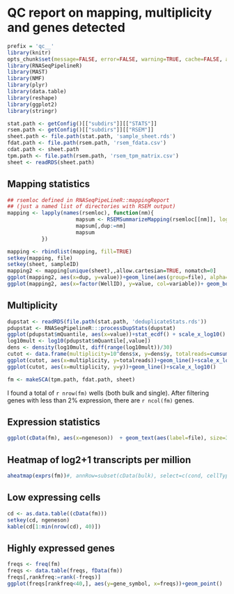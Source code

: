 # QC report on mapping, multiplicity and genes detected
```r
prefix = 'qc__'
library(knitr)
opts_chunk$set(message=FALSE, error=FALSE, warning=TRUE, cache=FALSE, auto.dep=TRUE, echo=FALSE, results='hide', fig.path=paste0('figure/', prefix), cache.path=paste0('cache/', prefix))
library(RNASeqPipelineR)
library(MAST)
library(NMF)
library(plyr)
library(data.table)
library(reshape)
library(ggplot2)
library(stringr)

stat.path <- getConfig()[["subdirs"]][["STATS"]]
rsem.path <- getConfig()[["subdirs"]][["RSEM"]]
sheet.path <- file.path(stat.path, 'sample_sheet.rds')
fdat.path <- file.path(rsem.path, 'rsem_fdata.csv')
cdat.path <- sheet.path
tpm.path <- file.path(rsem.path, 'rsem_tpm_matrix.csv')
sheet <- readRDS(sheet.path)

```


## Mapping statistics
```r
## rsemloc defined in RNASeqPipeLineR::mappingReport
## (just a named list of directories with RSEM output)
mapping <- lapply(names(rsemloc), function(nm){
                      mapsum <- RSEMSummarizeMapping(rsemloc[[nm]], log=TRUE, plot=FALSE)
                      mapsum[,dup:=nm]
                      mapsum
           })

mapping <- rbindlist(mapping, fill=TRUE)
setkey(mapping, file)
setkey(sheet, sampleID)
mapping2 <- mapping[unique(sheet),,allow.cartesian=TRUE, nomatch=0]
ggplot(mapping2, aes(x=dup, y=value))+geom_line(aes(group=file), alpha=.2)+ geom_boxplot()+facet_grid(samplePrefix~variable, scale='free_y') + ylab('log10(reads)')+theme_bw()
ggplot(mapping2, aes(x=factor(WellID), y=value, col=variable))+ geom_boxplot()+facet_wrap(~samplePrefix, scale='free_y') + ylab('log10(reads)')+theme_bw()

```

## Multiplicity
```r
dupstat <- readRDS(file.path(stat.path, 'deduplicateStats.rds'))
pdupstat <- RNASeqPipelineR:::processDupStats(dupstat)
ggplot(pdupstat$mQuantile, aes(x=value))+stat_ecdf() + scale_x_log10()
log10mult <- log10(pdupstat$mQuantile[,value])
dens <- density(log10mult, diff(range(log10mult))/30)
cutot <- data.frame(multiplicity=10^dens$x, y=dens$y, totalreads=cumsum(dens$y*10^(dens$x)))
ggplot(cutot, aes(x=multiplicity, y=totalreads))+geom_line()+scale_x_log10()+scale_y_log10()
ggplot(cutot, aes(x=multiplicity, y=y))+geom_line()+scale_x_log10()
```



```r
fm <- makeSCA(tpm.path, fdat.path, sheet)
```
I found a total of `r nrow(fm)` wells (both bulk and single).  After filtering genes with less than 2% expression, there are `r ncol(fm)` genes.

## Expression statistics
```r
ggplot(cData(fm), aes(x=ngeneson))  + geom_text(aes(label=file), size=3)+theme_bw() + facet_wrap(~group)
```

## Heatmap of log2+1 transcripts per million
```r
aheatmap(exprs(fm))#, annRow=subset(cData(bulk), select=c(cond, cellType)))
```

## Low expressing cells
```r
cd <- as.data.table((cData(fm)))
setkey(cd, ngeneson)
kable(cd[1:min(nrow(cd), 40)])
```

## Highly expressed genes
```r
freqs <- freq(fm)
freqs <- data.table(freqs, fData(fm))
freqs[,rankfreq:=rank(-freqs)]
ggplot(freqs[rankfreq<40,], aes(y=gene_symbol, x=freqs))+geom_point()
```
